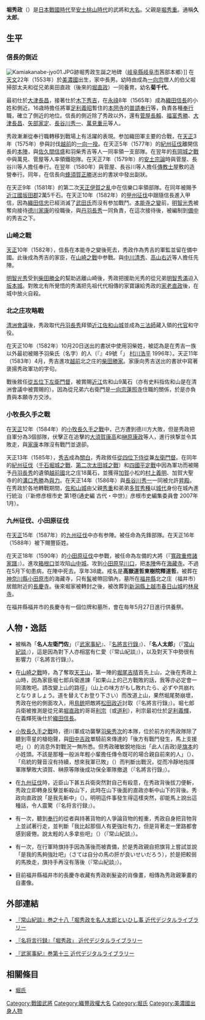 {{日本武士
|名稱= 堀 秀政
|圖片名稱= Hori Hidemasa.jpg
|圖片大小= 220px
|圖片說明= 「太平記英勇傳七十七：堀久太郎秀政」（[[落合芳幾|落合芳幾]]作）
|時代= [[日本戰國時代|日本戰國時代]]－[[安土桃山時代|安土桃山時代]]
|出生日期= [[天文_(後奈良天皇)|天文]]22年（1553年）
|出生地點= 
|逝世日期= [[天正_(日本)|天正]]18年5月27日（1590年6月28日）
|逝世地點= 
|假名= 
|羅馬字= 
|幼名= 菊千代
|改名= 
|别名= 久太郎（通稱）、名人久太郎（渾名）
|諡号= 
|神号= 
|戒名= 高嶽道哲東樹院釋道哲
|洗禮名= 
|墓所= [[福井縣|福井縣]][[福井市|福井市]][[長慶寺|長慶寺]]<BR>[[神奈川縣|神奈川縣]][[小田原市|小田原市]][[海藏寺|海藏寺]]<BR>[[新潟縣|新潟縣]][[上越市|上越市]][[林泉寺|林泉寺]]
|朝廷官位= [[從四位下|從四位下]][[侍從|侍從]]、[[左衛門督|左衛門督]]
|幕府職位= 
|主君= [[織田信長|織田信長]]→[[豐臣秀吉|豐臣秀吉]]
|藩= 
|氏族= [[堀氏|堀氏]]
|父母= 父：[[堀秀重|堀秀重]]
|養父= 
|養母= 
|兄弟= 弟：[[多賀秀種|多賀秀種]]、[[堀利重|利重]]、[[堀三政|三政]]
|姐妹= 
|正室= 
|側室= 
|嗣子= '''[[堀秀治|秀治]]'''、[[堀親良|親良]]、[[村上但馬守|村上但馬守]]、[[近藤政成|近藤政成]]
|嗣女= 
|養子= 
|養女= 
}}
{{japanese|japanese=堀 秀政|kana=ほり ひでまさ|romaji=Hori Hidemasa}}
'''堀秀政'''（{{bd|1553年||1590年|6月28日}}）是[[日本戰國時代|日本戰國時代]]至[[安土桃山時代|安土桃山時代]]的武將和[[大名_(稱謂)|大名]]。父親是[[堀秀重|堀秀重]]。通稱'''久太郎'''。

== 生平 ==
=== 信長的側近 ===
[[File:Kamiakanabe-jyo01.JPG|thumb]]跡堀秀政生誕之地碑（[[岐阜縣|岐阜縣]][[岐阜市|岐阜市]]茜部本鄉）]]
在[[天文_(後奈良天皇)|天文]]22年（1553年）於[[美濃國|美濃國]]出生，家中長男。幼時由成為[[淨土真宗|一向宗]]僧人的伯父堀掃部太夫和從兄弟奥田直政（後來的[[堀直政|堀直政]]）一同養育。幼名'''菊千代'''。

最初仕於[[大津長昌|大津長昌]]，接著仕於[[木下秀吉|木下秀吉]]，在[[永祿|永祿]]8年（1565年）成為[[織田信長|織田信長]]的小姓和側近。16歳時擔任將軍[[足利義昭|足利義昭]]暫住的[[本圀寺|本圀寺]]的[[普請奉行|普請奉行]]等，負責各種[[奉行|奉行]]職，確立了側近的地位。信長的側近除了秀政以外，還有[[菅屋長賴|菅屋長賴]]、[[福富秀勝|福富秀勝]]、[[大津長昌|大津長昌]]、[[矢部家定|矢部家定]]、[[長谷川秀一|長谷川秀一]]、[[萬見重元|萬見重元]]等人。

秀政漸漸從奉行職轉移到戰場上有活躍的表現。参加織田軍主要的合戰，在[[天正_(日本)|天正]]3年（1575年）參與討伐[[越前國|越前]]的[[一向一揆|一向一揆]]。在天正5年（1577年）的[[紀州征伐|紀州征伐]]離開信長的[[本陣|本陣]]，與[[佐久間信盛|佐久間信盛]]和羽柴秀吉等人一同率領一支部隊。在翌年的[[有岡城之戰|有岡城之戰]]中與萬見、菅屋等人率領鐵砲隊。在天正7年（1579年）的[[安土宗論|安土宗論]]時與菅屋、長谷川等人擔任奉行。在翌年（1580年）與菅屋、長谷川等人擔任[[傳教士|傳教士]]屋敷的造營奉行。同年，在信長向[[蜂須賀正勝|蜂須賀正勝]]送出的書狀中發出副狀。

在天正9年（1581年）的第二次[[天正伊賀之亂|天正伊賀之亂]]中在信樂口率領部隊。在同年被賜予[[近江國|近江國]][[坂田郡|坂田郡]]2萬5千石。在天正10年（1582年）的[[甲州征伐|甲州征伐]]中跟隨信長進入甲信，因為[[織田信忠|織田信忠]]已經消滅了[[武田氏|武田氏]]而沒有参加戰鬥。[[本能寺之變|本能寺之變]]前，[[明智光秀|明智光秀]]被奪向接待[[德川家康|德川家康]]的役職後，與[[丹羽長秀|丹羽長秀]]一同負責，在這次接待後，被編制到[[備中|備中]]的秀吉之下。

=== 山崎之戰 ===
[[天正_(日本)|天正]]10年（1582年），信長在本能寺之變後死去，秀政作為秀吉的軍監並留在備中國。此後成為秀吉的家臣，在[[山崎之戰|山崎之戰]]中参戰。與[[中川清秀|中川清秀]]、[[高山右近|高山右近]]等人擔任先陣。

[[明智光秀|明智光秀]]受到[[柴田勝全|柴田勝全]]的幫助逃離山崎後，秀政把援助光秀的從兄弟[[明智秀滿|明智秀滿]]迫入[[坂本城|坂本城]]。對敗北有所覺悟的秀滿把先祖代代相傳的家寶讓給秀政的[[家老|家老]][[堀直政|直政]]後，在城中放火自殺。

=== 北之庄攻略戰 ===
[[清洲會議|清洲會議]]後，秀政取代[[丹羽長秀|丹羽長秀]]拜領[[近江國|近江]][[佐和山城|佐和山城]]並成為[[織田秀信|三法師]]藏入領的[[代官|代官]]和守役。

在天正10年（1582年）10月20日送出的書狀中使用羽柴姓，被認為是在秀吉一族以外最初被賜予羽柴氏（名字）的人（『{{lang|ja|駒沢史学}}』49號「{{lang|ja|羽柴氏下賜と豊臣姓下賜}}」 [[村川浩平|村川浩平]] 1996年）。天正11年（1583年）4月，秀吉進攻[[越前國|越前]]北之庄的[[柴田勝家|柴田勝家]]。家康向秀吉送出的書狀中寫著褒揚秀政軍功的字句。

戰後敘任[[從五位下|從五位下]][[左衛門督|左衛門督]]，被賞賜[[近江國|近江]]佐和山9萬石（亦有史料指佐和山是在清洲會議中被賞賜的）。因為從兄弟六右衛門是[[一向宗|一向宗]][[蓮照寺|蓮照寺]]住職的關係，於是亦負責與本願寺方交渉。

=== 小牧長久手之戰 ===
在[[天正_(日本)|天正]]12年（1584年）的[[小牧長久手之戰|小牧長久手之戰]]中，己方遭到德川方大敗，但是秀政把自軍分為3個部隊，伏擊正在追擊的[[大須賀康高|大須賀康高]]和[[榊原康政|榊原康政]]等人，進行挾撃並令其敗走，與[[德川家康|家康]]本隊沒有戰鬥並退卻。

天正13年（1585年），[[豐臣秀吉|秀吉]]成為[[關白|關白]]，秀政敘任[[從四位下|從四位下]][[侍從|侍從]]兼[[左衛門督|左衛門督]]。在同年的[[紀州征伐|紀州征伐]]（[[千石堀城之戰|千石堀城之戰]]、[[第二次太田城之戰|第二次太田城之戰]]）和[[四國平定戰|四國平定戰]]中因為軍功而被賜予[[丹羽長秀|丹羽長秀]]的遺領[[越前國|越前國]]北之庄18萬石，並獲得[[加賀國|加賀]]小松的[[村上義明|村上義明]]、加賀大聖寺的的[[溝口秀勝|溝口秀勝]]為[[與力|與力]]。在天正14年（1586年）與[[長谷川秀一|長谷川秀一]]一同被允許[[昇殿|昇殿]]。在秀政於各地轉戰期間，[[佐和山城|佐和山城]]由父親[[堀秀重|秀重]]和弟弟[[多賀秀種|多賀秀種]]以[[城代|城代]]身份在城內進行統治（『新修彦根市史 第1卷(通史編 古代・中世)』彦根市史編集委員會 2007年1月）。

=== 九州征伐、小田原征伐 ===
在[[天正_(日本)|天正]]15年（1587年）的[[九州征伐|九州征伐]]中亦有参陣。被任命為先鋒部隊。在天正16年（1588年）被下賜豐臣姓。

在天正18年（1590年）的[[小田原征伐|小田原征伐]]中参戰，被任命為左備的大將（『[[寬政重修諸家譜|寬政重修諸家譜]]』）。進攻[[箱根口|箱根口]]並攻陷[[山中城|山中城]]。攻到[[小田原|小田原]][[早川口|早川口]]，把[[本陣|本陣]]佈在[[海藏寺|海藏寺]]。不過在5月下旬患病，在陣中死去。享年38歲。戒名是'''高嶽道哲東樹院釋道哲'''。被葬在[[神奈川縣|神奈川縣]][[小田原市|小田原市]]的海藏寺，只有[[髷|髷]]被帶回領內，墓所在[[福井縣|福井縣]]北之庄（福井市）居館附近的[[長慶寺|長慶寺]]。後來堀家被轉封之後，被改葬到[[新潟縣|新潟縣]][[上越市|上越市]][[春日山城|春日山城]]的[[林泉寺|林泉寺]]。

在福井縣福井市的長慶寺有一個位牌和墓所，會在毎年5月27日進行供養祭。

== 人物・逸話 ==
*被稱為「'''名人左衛門佐'''」（『[[武家事紀|武家事紀]]』、『[[名將言行錄|名將言行錄]]』）、「'''名人太郎'''」（『[[常山紀談|常山紀談]]』），這是因為對下人亦相當有仁愛（『常山紀談』），以及對天下中勢很有影響力（『名將言行錄』）。

*在[[山崎之戰|山崎之戰]]時，為了奪取[[天王山|天王山]]，第一陣的[[堀尾吉晴|堀尾吉晴]]首先上山，之後在秀政上山時，因為家臣堀七郎兵衛進諫「如果山上的己方戰敗的話，我等亦必定會一同潰敗吧。請改變上山的路徑」（山上の味方がもし敗れたら、必ずや共崩れとなりましょう。道を替えてお登り下さい）而改道上山，果然堀尾勢崩壞，秀政在他的側面攻入，用[[鳥銃|鳥銃]]把敵將[[松田政近|松田政近]]討取（『名將言行錄』）。堀七郎兵衛被推測是從兄弟[[堀直政|堀直政]]的哥哥[[堀利宗|利宗]]（或[[堀道利|道利]]），利宗最初仕於[[足利義輝|足利義輝]]，在義輝死後仕於[[織田信長|織田信長]]。

*[[小牧長久手之戰|小牧長久手之戰]]時，德川軍成功襲擊[[羽柴秀次|羽柴秀次]]的本隊，位於前方的秀政隊除了聽到零星的槍砲聲，與[[田中吉政|田中吉政]]單騎前來傳達的「後方有戰鬥發生，馬上支援吧」（{{lang|ja|後ろで戦があるから急ぎ備えを詰めよ}}）的消息外對戰況一無所悉。但秀政確敏銳地指出「此人(吉政)是[[旗本|旗本]]的小姓頭。不該是那種一般派年輕小輩擔任傳令既可的場合親自前來的人」（{{lang|ja|その方は旗本の小姓頭だ。そのような使いは単使か若者の務めるべきことで、自ら来る場ではない}}）、「烏統的聲音沒有持續，想來我軍已敗」（{{lang|ja|鳥銃に続いて音がしないのは、味方の敗軍に違いない}}）而判斷出戰況，從而冷靜地指揮軍隊擊敗大須賀、榊原等隊後成功保全軍隊撤退（『名將言行錄』）。

*在[[九州征伐|九州征伐]]時，近臣山下甚五兵衛突然對自己有殺意，在秀政背後拔刀便斬，秀政立即轉身反擊並斬殺山下，此時在山下後面的直政亦斬中山下的背後。秀政向直政說「是我先斬中」（{{lang|ja|自分が先だった}}）。明明這件事發生得這樣突然，卻能馬上說出這種話，令人震驚（『名将言行録』）。

*有一次，聽到[[奉行|奉行]]的從者與持著貨物的人爭論貨物的輕重，秀政自身把貨物背上並試著行走，並判斷「我比起那個人有更強壯有力，但是背著走一里路都會感到疲倦。說太輕的人多拿些吧」（{{lang|ja|自分はあの者より力が勝っているが、一里ばかり背負ったら疲れるだろう。持てないというものもっともだ}}）（『常山紀談』）。

*有一次，在行軍時旗持手因為落後而被責備，於是秀政親自把旗背上嘗試並說「是我的馬夠強壯吧」（さては自分の馬の肝が良いせいだろう），於是把較弱的馬換走，旗持手再沒有落後（『常山紀談』）。

*目前福井縣福井市的長慶寺收藏有秀政剃髮姿的肖像畫，相傳為秀政親筆畫的自畫像。

== 外部連結 ==
*[http://kindai.ndl.go.jp/info:ndljp/pid/1018103/280 『常山紀談』巻之十八「堀秀政を名人太郎といひし事 近代デジタルライブラリー] {{Wayback|url=http://kindai.ndl.go.jp/info:ndljp/pid/1018103/280 |date=20160304102805 }}

*[http://kindai.ndl.go.jp/info:ndljp/pid/1043026/17 『名将言行録』「堀秀政」 近代デジタルライブラリー] {{Wayback|url=http://kindai.ndl.go.jp/info:ndljp/pid/1043026/17 |date=20160304115428 }}

*[http://kindai.ndl.go.jp/info:ndljp/pid/946584/252 『武家事紀』巻第十三 近代デジタルライブラリー] {{Wayback|url=http://kindai.ndl.go.jp/info:ndljp/pid/946584/252 |date=20160304114726 }}

== 相關條目 ==
*[[堀氏|堀氏]]

{{Authority control}}
[[Category:戰國武將|Category:戰國武將]]
[[Category:織豐政權大名|Category:織豐政權大名]]
[[Category:堀氏|Category:堀氏]]
[[Category:美濃國出身人物|Category:美濃國出身人物]]